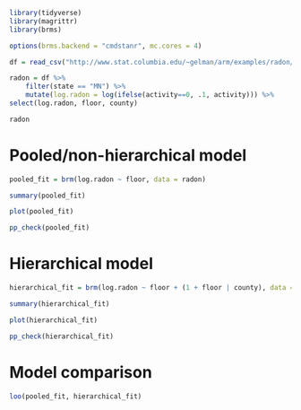 ```r
library(tidyverse)
library(magrittr)
library(brms)

options(brms.backend = "cmdstanr", mc.cores = 4)
```

```r
df = read_csv("http://www.stat.columbia.edu/~gelman/arm/examples/radon/srrs2.dat")

radon = df %>%
    filter(state == "MN") %>%
    mutate(log.radon = log(ifelse(activity==0, .1, activity))) %>%
select(log.radon, floor, county)

radon
```

# Pooled/non-hierarchical model

```r
pooled_fit = brm(log.radon ~ floor, data = radon)

summary(pooled_fit)

plot(pooled_fit)

pp_check(pooled_fit)
```

# Hierarchical model

```r
hierarchical_fit = brm(log.radon ~ floor + (1 + floor | county), data = radon)

summary(hierarchical_fit)

plot(hierarchical_fit)

pp_check(hierarchical_fit)
```

# Model comparison

```r
loo(pooled_fit, hierarchical_fit)
```

